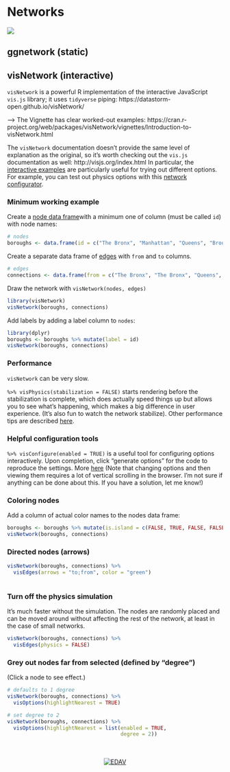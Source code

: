# Networks {#networks}

![](images/banners/banner_network.png)

## ggnetwork (static)

## visNetwork (interactive)

`visNetwork` is a powerful R implementation of the interactive JavaScript `vis.js` library; it uses `tidyverse` piping: https://datastorm-open.github.io/visNetwork/

--> The Vignette has clear worked-out examples: https://cran.r-project.org/web/packages/visNetwork/vignettes/Introduction-to-visNetwork.html


The `visNetwork` documentation doesn't provide the same level of explanation as the original, so it's worth checking out the `vis.js` documentation as well:
http://visjs.org/index.html  In particular, the [interactive examples](http://visjs.org/network_examples.html) are particularly useful for trying out different options. For example, you can test out physics options with this [network configurator](http://visjs.org/examples/network/physics/physicsConfiguration.html). 


### Minimum working example

Create a [node data frame](https://datastorm-open.github.io/visNetwork/nodes.html)with a minimum one of column (must be called `id`) with node names:

```r
# nodes
boroughs <- data.frame(id = c("The Bronx", "Manhattan", "Queens", "Brooklyn", "Staten Island"))
```


Create a separate data frame of [edges](https://datastorm-open.github.io/visNetwork/edges.html) with `from` and `to` columns. 


```r
# edges
connections <- data.frame(from = c("The Bronx", "The Bronx", "Queens", "Queens", "Manhattan", "Brooklyn"), to = c("Manhattan", "Queens", "Brooklyn", "Manhattan", "Brooklyn", "Staten Island"))
```


Draw the network with `visNetwork(nodes, edges)`

```r
library(visNetwork)
visNetwork(boroughs, connections)
```


Add labels by adding a label column to `nodes`:

```r
library(dplyr)
boroughs <- boroughs %>% mutate(label = id)
visNetwork(boroughs, connections)
```



### Performance

`visNetwork` can be very slow. 

`%>% visPhysics(stabilization = FALSE)` starts rendering before the stabilization is complete, which does actually speed things up but allows you to see what's happening, which makes a big difference in user experience.  (It's also fun to watch the network stabilize).  Other performance tips are described [here](https://datastorm-open.github.io/visNetwork/performance.html).
  
### Helpful configuration tools  
  
`%>% visConfigure(enabled = TRUE)` is a useful tool for configuring options interactively.  Upon completion, click "generate options" for the code to reproduce the settings. More [here](https://datastorm-open.github.io/visNetwork/configure.html) (Note that changing options and then viewing them requires a lot of vertical scrolling in the browser.  I'm not sure if anything can be done about this. If you have a solution, let me know!)
  
### Coloring nodes

Add a column of actual color names to the nodes data frame:

```r
boroughs <- boroughs %>% mutate(is.island = c(FALSE, TRUE, FALSE, FALSE, TRUE)) %>% mutate(color = ifelse(is.island, "blue", "yellow"))
visNetwork(boroughs, connections)
```

### Directed nodes (arrows)

```r
visNetwork(boroughs, connections) %>% 
  visEdges(arrows = "to;from", color = "green")
  
```

### Turn off the physics simulation

It's much faster without the simulation. The nodes are randomly placed and can be moved around without affecting the rest of the network, at least in the case of small networks.

```r
visNetwork(boroughs, connections) %>% 
  visEdges(physics = FALSE)
```

### Grey out nodes far from selected (defined by "degree")

(Click a node to see effect.)

```r
# defaults to 1 degree
visNetwork(boroughs, connections) %>% 
  visOptions(highlightNearest = TRUE)

# set degree to 2
visNetwork(boroughs, connections) %>% 
  visOptions(highlightNearest = list(enabled = TRUE, 
                                     degree = 2))
```



<!-- Footer -->
<center>
</br></br>
[![EDAV](images/icons/edav_resource_small.png)](https://jtr13.github.io/EDAV/)
</br></br>
</center>